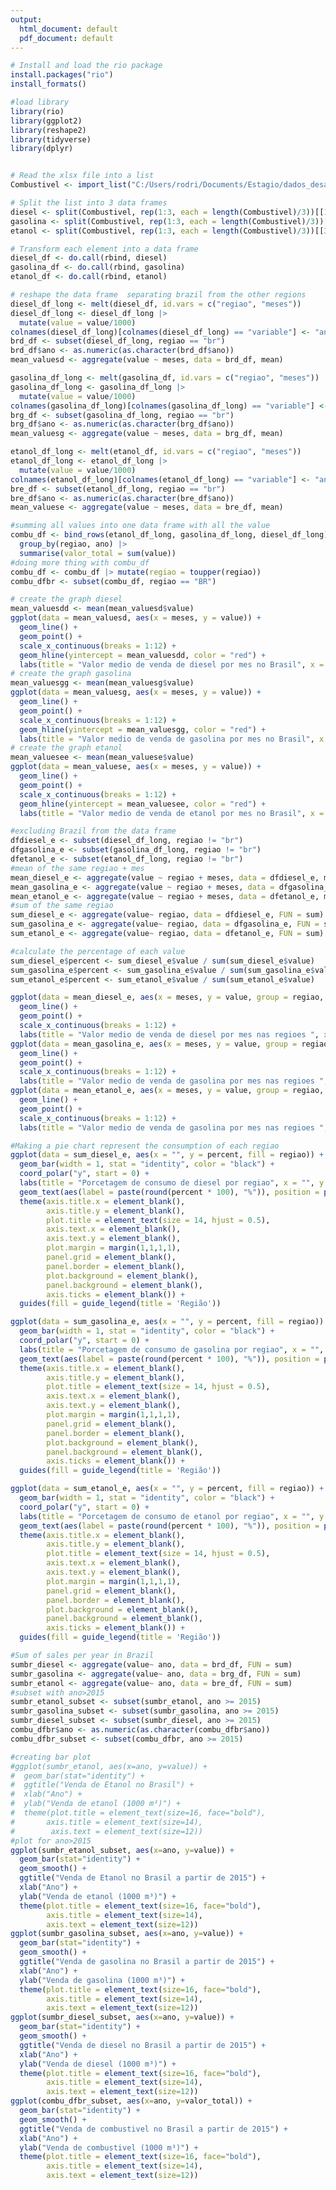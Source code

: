 ---
output:
  html_document: default
  pdf_document: default
---
```{r eval=FALSE, include=FALSE}



# Install and load the rio package
install.packages("rio")
install_formats()
```

```{r include=FALSE}



#load library
library(rio)
library(ggplot2)
library(reshape2)
library(tidyverse)
library(dplyr)


# Read the xlsx file into a list
Combustivel <- import_list("C:/Users/rodri/Documents/Estagio/dados_desafiodatascientistintern_vendas_distribuidoras_anp.xlsx")

# Split the list into 3 data frames
diesel <- split(Combustivel, rep(1:3, each = length(Combustivel)/3))[[1]]
gasolina <- split(Combustivel, rep(1:3, each = length(Combustivel)/3))[[2]]
etanol <- split(Combustivel, rep(1:3, each = length(Combustivel)/3))[[3]]

# Transform each element into a data frame
diesel_df <- do.call(rbind, diesel)
gasolina_df <- do.call(rbind, gasolina)
etanol_df <- do.call(rbind, etanol)

# reshape the data frame  separating brazil from the other regions
diesel_df_long <- melt(diesel_df, id.vars = c("regiao", "meses"))
diesel_df_long <- diesel_df_long |> 
  mutate(value = value/1000)
colnames(diesel_df_long)[colnames(diesel_df_long) == "variable"] <- "ano"
brd_df <- subset(diesel_df_long, regiao == "br")
brd_df$ano <- as.numeric(as.character(brd_df$ano))
mean_valuesd <- aggregate(value ~ meses, data = brd_df, mean)

gasolina_df_long <- melt(gasolina_df, id.vars = c("regiao", "meses"))
gasolina_df_long <- gasolina_df_long |> 
  mutate(value = value/1000)
colnames(gasolina_df_long)[colnames(gasolina_df_long) == "variable"] <- "ano"
brg_df <- subset(gasolina_df_long, regiao == "br")
brg_df$ano <- as.numeric(as.character(brg_df$ano))
mean_valuesg <- aggregate(value ~ meses, data = brg_df, mean)

etanol_df_long <- melt(etanol_df, id.vars = c("regiao", "meses"))
etanol_df_long <- etanol_df_long |> 
  mutate(value = value/1000)
colnames(etanol_df_long)[colnames(etanol_df_long) == "variable"] <- "ano"
bre_df <- subset(etanol_df_long, regiao == "br")
bre_df$ano <- as.numeric(as.character(bre_df$ano))
mean_valuese <- aggregate(value ~ meses, data = bre_df, mean)

#summing all values into one data frame with all the value
combu_df <- bind_rows(etanol_df_long, gasolina_df_long, diesel_df_long) |>
  group_by(regiao, ano) |>
  summarise(valor_total = sum(value))
#doing more thing with combu_df
combu_df <- combu_df |> mutate(regiao = toupper(regiao))
combu_dfbr <- subset(combu_df, regiao == "BR")

```

```{r echo=FALSE}



# create the graph diesel
mean_valuesdd <- mean(mean_valuesd$value)
ggplot(data = mean_valuesd, aes(x = meses, y = value)) +
  geom_line() +
  geom_point() +
  scale_x_continuous(breaks = 1:12) +
  geom_hline(yintercept = mean_valuesdd, color = "red") + 
  labs(title = "Valor medio de venda de diesel por mes no Brasil", x = "mes", y = "Diesel")
# create the graph gasolina
mean_valuesgg <- mean(mean_valuesg$value)
ggplot(data = mean_valuesg, aes(x = meses, y = value)) +
  geom_line() +
  geom_point() +
  scale_x_continuous(breaks = 1:12) +
  geom_hline(yintercept = mean_valuesgg, color = "red") + 
  labs(title = "Valor medio de venda de gasolina por mes no Brasil", x = "mes", y = "Gasolina")
# create the graph etanol
mean_valuesee <- mean(mean_valuese$value)
ggplot(data = mean_valuese, aes(x = meses, y = value)) +
  geom_line() +
  geom_point() +
  scale_x_continuous(breaks = 1:12) +
  geom_hline(yintercept = mean_valuesee, color = "red") + 
  labs(title = "Valor medio de venda de etanol por mes no Brasil", x = "mes", y = "etanol")
```

```{r include=FALSE}
#excluding Brazil from the data frame
dfdiesel_e <- subset(diesel_df_long, regiao != "br")
dfgasolina_e <- subset(gasolina_df_long, regiao != "br")
dfetanol_e <- subset(etanol_df_long, regiao != "br")
#mean of the same regiao + mes
mean_diesel_e <- aggregate(value ~ regiao + meses, data = dfdiesel_e, mean)
mean_gasolina_e <- aggregate(value ~ regiao + meses, data = dfgasolina_e, mean)
mean_etanol_e <- aggregate(value ~ regiao + meses, data = dfetanol_e, mean)
#sum of the same regiao
sum_diesel_e <- aggregate(value~ regiao, data = dfdiesel_e, FUN = sum)
sum_gasolina_e <- aggregate(value~ regiao, data = dfgasolina_e, FUN = sum)
sum_etanol_e <- aggregate(value~ regiao, data = dfetanol_e, FUN = sum)

#calculate the percentage of each value
sum_diesel_e$percent <- sum_diesel_e$value / sum(sum_diesel_e$value)
sum_gasolina_e$percent <- sum_gasolina_e$value / sum(sum_gasolina_e$value)
sum_etanol_e$percent <- sum_etanol_e$value / sum(sum_etanol_e$value)

```

```{r echo=FALSE}
ggplot(data = mean_diesel_e, aes(x = meses, y = value, group = regiao, color = regiao)) +
  geom_line() + 
  geom_point() +
  scale_x_continuous(breaks = 1:12) +
  labs(title = "Valor medio de venda de diesel por mes nas regioes ", x = "Meses", y = "Diesel em mil m³")
ggplot(data = mean_gasolina_e, aes(x = meses, y = value, group = regiao, color = regiao)) +
  geom_line() + 
  geom_point() +
  scale_x_continuous(breaks = 1:12) +
  labs(title = "Valor medio de venda de gasolina por mes nas regioes ", x = "Meses", y = "Gasolina em mil m³")
ggplot(data = mean_etanol_e, aes(x = meses, y = value, group = regiao, color = regiao)) +
  geom_line() + 
  geom_point() +
  scale_x_continuous(breaks = 1:12) +
  labs(title = "Valor medio de venda de gasolina por mes nas regioes ", x = "Meses", y = "Etanol em mil m³")
```

```{r echo=FALSE}
#Making a pie chart represent the consumption of each regiao
ggplot(data = sum_diesel_e, aes(x = "", y = percent, fill = regiao)) +
  geom_bar(width = 1, stat = "identity", color = "black") +
  coord_polar("y", start = 0) +
  labs(title = "Porcetagem de consumo de diesel por regiao", x = "", y = "") +
  geom_text(aes(label = paste(round(percent * 100), "%")), position = position_stack(vjust = 0.5)) +
  theme(axis.title.x = element_blank(),
        axis.title.y = element_blank(),
        plot.title = element_text(size = 14, hjust = 0.5),
        axis.text.x = element_blank(),
        axis.text.y = element_blank(),
        plot.margin = margin(1,1,1,1),
        panel.grid = element_blank(),
        panel.border = element_blank(),
        plot.background = element_blank(),
        panel.background = element_blank(),
        axis.ticks = element_blank()) +
  guides(fill = guide_legend(title = 'Região'))

ggplot(data = sum_gasolina_e, aes(x = "", y = percent, fill = regiao)) +
  geom_bar(width = 1, stat = "identity", color = "black") +
  coord_polar("y", start = 0) +
  labs(title = "Porcetagem de consumo de gasolina por regiao", x = "", y = "") +
  geom_text(aes(label = paste(round(percent * 100), "%")), position = position_stack(vjust = 0.5)) +
  theme(axis.title.x = element_blank(),
        axis.title.y = element_blank(),
        plot.title = element_text(size = 14, hjust = 0.5),
        axis.text.x = element_blank(),
        axis.text.y = element_blank(),
        plot.margin = margin(1,1,1,1),
        panel.grid = element_blank(),
        panel.border = element_blank(),
        plot.background = element_blank(),
        panel.background = element_blank(),
        axis.ticks = element_blank()) +
  guides(fill = guide_legend(title = 'Região'))

ggplot(data = sum_etanol_e, aes(x = "", y = percent, fill = regiao)) +
  geom_bar(width = 1, stat = "identity", color = "black") +
  coord_polar("y", start = 0) +
  labs(title = "Porcetagem de consumo de etanol por regiao", x = "", y = "") +
  geom_text(aes(label = paste(round(percent * 100), "%")), position = position_stack(vjust = 0.5)) +
  theme(axis.title.x = element_blank(),
        axis.title.y = element_blank(),
        plot.title = element_text(size = 14, hjust = 0.5),
        axis.text.x = element_blank(),
        axis.text.y = element_blank(),
        plot.margin = margin(1,1,1,1),
        panel.grid = element_blank(),
        panel.border = element_blank(),
        plot.background = element_blank(),
        panel.background = element_blank(),
        axis.ticks = element_blank()) +
  guides(fill = guide_legend(title = 'Região'))
```

```{r include=FALSE}
#Sum of sales per year in Brazil
sumbr_diesel <- aggregate(value~ ano, data = brd_df, FUN = sum)
sumbr_gasolina <- aggregate(value~ ano, data = brg_df, FUN = sum)
sumbr_etanol <- aggregate(value~ ano, data = bre_df, FUN = sum)
#subset with ano>2015
sumbr_etanol_subset <- subset(sumbr_etanol, ano >= 2015)
sumbr_gasolina_subset <- subset(sumbr_gasolina, ano >= 2015)
sumbr_diesel_subset <- subset(sumbr_diesel, ano >= 2015)
combu_dfbr$ano <- as.numeric(as.character(combu_dfbr$ano))
combu_dfbr_subset <- subset(combu_dfbr, ano >= 2015)
```

```{r echo=FALSE, message=FALSE, warning=FALSE}
#creating bar plot
#ggplot(sumbr_etanol, aes(x=ano, y=value)) +
#  geom_bar(stat="identity") +
#  ggtitle("Venda de Etanol no Brasil") +
#  xlab("Ano") +
#  ylab("Venda de etanol (1000 m³)") +
#  theme(plot.title = element_text(size=16, face="bold"),
#       axis.title = element_text(size=14),
#        axis.text = element_text(size=12))
#plot for ano>2015
ggplot(sumbr_etanol_subset, aes(x=ano, y=value)) +
  geom_bar(stat="identity") +
  geom_smooth() +
  ggtitle("Venda de Etanol no Brasil a partir de 2015") +
  xlab("Ano") +
  ylab("Venda de etanol (1000 m³)") +
  theme(plot.title = element_text(size=16, face="bold"),
        axis.title = element_text(size=14),
        axis.text = element_text(size=12))
ggplot(sumbr_gasolina_subset, aes(x=ano, y=value)) +
  geom_bar(stat="identity") +
  geom_smooth() +
  ggtitle("Venda de gasolina no Brasil a partir de 2015") +
  xlab("Ano") +
  ylab("Venda de gasolina (1000 m³)") +
  theme(plot.title = element_text(size=16, face="bold"),
        axis.title = element_text(size=14),
        axis.text = element_text(size=12))
ggplot(sumbr_diesel_subset, aes(x=ano, y=value)) +
  geom_bar(stat="identity") +
  geom_smooth() +
  ggtitle("Venda de diesel no Brasil a partir de 2015") +
  xlab("Ano") +
  ylab("Venda de diesel (1000 m³)") +
  theme(plot.title = element_text(size=16, face="bold"),
        axis.title = element_text(size=14),
        axis.text = element_text(size=12))
ggplot(combu_dfbr_subset, aes(x=ano, y=valor_total)) +
  geom_bar(stat="identity") +
  geom_smooth() +
  ggtitle("Venda de combustivel no Brasil a partir de 2015") +
  xlab("Ano") +
  ylab("Venda de combustivel (1000 m³)") +
  theme(plot.title = element_text(size=16, face="bold"),
        axis.title = element_text(size=14),
        axis.text = element_text(size=12))


```

